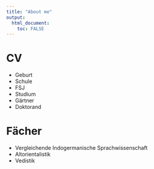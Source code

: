 ```yaml
---
title: "About me"
output: 
  html_document:
    toc: FALSE
---
```


# CV

- Geburt
- Schule
- FSJ
- Studium
- Gärtner
- Doktorand

# Fächer

- Vergleichende Indogermanische Sprachwissenschaft
- Altorientalistik
- Vedistik

